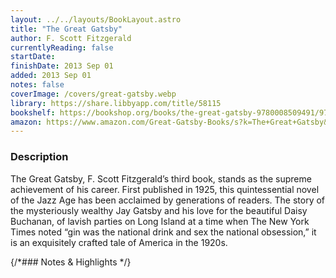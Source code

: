```yaml
---
layout: ../../layouts/BookLayout.astro
title: "The Great Gatsby"
author: F. Scott Fitzgerald
currentlyReading: false
startDate: 
finishDate: 2013 Sep 01
added: 2013 Sep 01
notes: false
coverImage: /covers/great-gatsby.webp
library: https://share.libbyapp.com/title/58115
bookshelf: https://bookshop.org/books/the-great-gatsby-9780008509491/9780743273565
amazon: https://www.amazon.com/Great-Gatsby-Books/s?k=The+Great+Gatsby&rh=n%3A283155
---
```


<ReadingTime
  startDate  = {frontmatter.startDate}
  finishDate = {frontmatter.finishDate}
/>

### Description
The Great Gatsby, F. Scott Fitzgerald’s third book, stands as the supreme achievement of his career. First published in 1925, this quintessential novel of the Jazz Age has been acclaimed by generations of readers. The story of the mysteriously wealthy Jay Gatsby and his love for the beautiful Daisy Buchanan, of lavish parties on Long Island at a time when The New York Times noted “gin was the national drink and sex the national obsession,” it is an exquisitely crafted tale of America in the 1920s.

{/*### Notes & Highlights */}

<BuyBook
  library   = {frontmatter.library}
  bookshelf = {frontmatter.bookshelf}
  amazon    = {frontmatter.amazon}
/>
